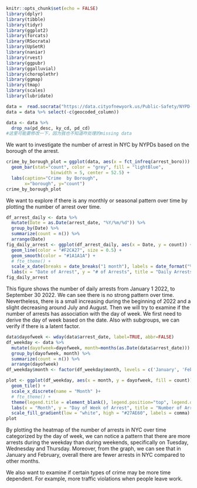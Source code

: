 ```r
knitr::opts_chunk$set(echo = FALSE)
library(dplyr)
library(tibble)
library(tidyr)
library(ggplot2)
library(forcats)
library(RSocrata)
library(UpSetR)
library(naniar)
library(rvest)
library(ggpubr)
library(ggalluvial)
library(choroplethr)
library(ggmap)
library(tmap)
library(scales)
library(lubridate)
```

```r
data =  read.socrata("https://data.cityofnewyork.us/Public-Safety/NYPD-Arrest-Data-Year-to-Date-/uip8-fykc")
data = data %>% select(-c(geocoded_column))
```

```r
data <- data %>%
  drop_na(pd_desc, ky_cd, pd_cd)
#这里可能要修改一下，因为我也不知道咋处理的missing data
```

We want to investigate the number of arrest in NYC by NYPDs based on the borough of the arrest.

```r
crime_by_borough_plot = ggplot(data, aes(x = fct_infreq(arrest_boro))) +
  geom_bar(stat="count", color = "grey", fill = "lightBlue", 
                 binwidth = 5, center = 52.5) +
  labs(caption="Crime  by Borough", 
       x="borough", y="count")
crime_by_borough_plot
```

We want to explore if there is any monthly or seasonal pattern over time by plotting the number of arrest over time.

```r
df_arrest_daily <- data %>%
  mutate(Date = as.Date(arrest_date, "%Y/%m/%d")) %>%
  group_by(Date) %>%
  summarize(count = n()) %>%
  arrange(Date)
fig_daily_arrest <- ggplot(df_arrest_daily, aes(x = Date, y = count)) +
  geom_line(color = "#F2CA27", size = 0.5) +
  geom_smooth(color = "#1A1A1A") +
  # fte_theme() +
  scale_x_date(breaks = date_breaks("1 month"), labels = date_format("%h")) +
  labs(x = "Date of Arrest", y = "# of Arrests", title = "Daily Arrests from 01/01/2022 to 9/30/2022")
fig_daily_arrest
```

This figure shows the number of daily arrests from January 1 2022, to September 30 2022. We can see there is no strong pattern over time. Nevertheless, there is a small increasing during the beginning of 2022 and a slight decreasing around July and August. Then we will try to examine if the number of arrests has association with the day of week. We first need to derive the day of week based on the date. Also with subgroups, we can verify if there is a latent factor.

```r
data$dayofweek <- wday(data$arrest_date, label=TRUE, abbr=FALSE)
df_weekday <- data %>%
  mutate(dayofweek=dayofweek, month=months(as.Date(data$arrest_date))) %>%
  group_by(dayofweek, month) %>%
  summarize(count = n()) %>%
  arrange(dayofweek)
df_weekday$month <- factor(df_weekday$month, levels = c('January', 'February', 'March', 'April', 'May', 'June', 'July', 'August', 'September'))
```


```r
plot <- ggplot(df_weekday, aes(x = month, y = dayofweek, fill = count)) +
  geom_tile() +
  scale_x_discrete(name = "Month" )+
  # fte_theme() +
  theme(legend.title = element_blank(), legend.position="top", legend.direction="horizontal", legend.key.width=unit(2, "cm"), legend.key.height=unit(0.25, "cm"), legend.margin=unit(-0.5,"cm"), panel.margin=element_blank()) +
  labs(x = "Month", y = "Day of Week of Arrest", title = "Number of Arrests in NYC in 2022, by Day of Week of Arrest") +
  scale_fill_gradient(low = "white", high = "#27AE60", labels = comma)
plot
```

By plotting the heatmap of the number of arrests in NYC over time categorized by the day of week, we can notice a pattern that there are more arrests during the weekday than during weekends, specifically on Tuesday, Wednesday and Thursday. Moreover, from the graph, we can see that in January and February, overall there are fewer arrests in NYC compared to other months.

We also want to examine if certain types of crime may be more time dependent. For example, more traffic violations when people leave work.



